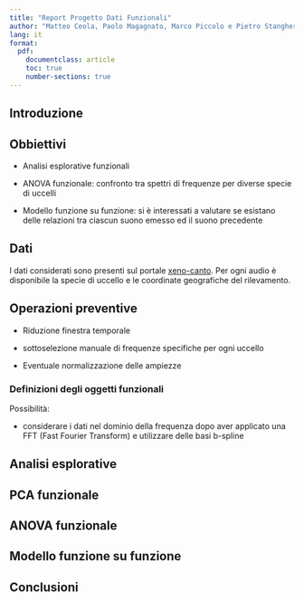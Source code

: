 ```yaml
---
title: "Report Progetto Dati Funzionali"
author: "Matteo Ceola, Paolo Magagnato, Marco Piccolo e Pietro Stangherlin"
lang: it
format:
  pdf:
    documentclass: article
    toc: true
    number-sections: true
---
```


## Introduzione

## Obbiettivi

-   Analisi esplorative funzionali

-   ANOVA funzionale: confronto tra spettri di frequenze per diverse specie di uccelli

-   Modello funzione su funzione: si è interessati a valutare se esistano delle relazioni tra ciascun suono emesso ed il suono precedente

## Dati

I dati considerati sono presenti sul portale [xeno-canto](https://xeno-canto.org/). Per ogni audio è disponibile la specie di uccello e le coordinate geografiche del rilevamento.

## Operazioni preventive

-   Riduzione finestra temporale

-   sottoselezione manuale di frequenze specifiche per ogni uccello

-   Eventuale normalizzazione delle ampiezze

### Definizioni degli oggetti funzionali

Possibilità:

-   considerare i dati nel dominio della frequenza dopo aver applicato una FFT (Fast Fourier Transform) e utilizzare delle basi b-spline

## Analisi esplorative

## PCA funzionale

## ANOVA funzionale

## Modello funzione su funzione

## Conclusioni
